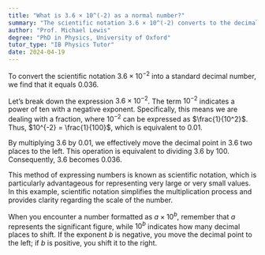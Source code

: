 ```yaml
---
title: "What is 3.6 × 10^(-2) as a normal number?"
summary: "The scientific notation 3.6 × 10^(-2) converts to the decimal number 0.036."
author: "Prof. Michael Lewis"
degree: "PhD in Physics, University of Oxford"
tutor_type: "IB Physics Tutor"
date: 2024-04-19
---
```


To convert the scientific notation $3.6 \times 10^{-2}$ into a standard decimal number, we find that it equals $0.036$.

Let’s break down the expression $3.6 \times 10^{-2}$. The term $10^{-2}$ indicates a power of ten with a negative exponent. Specifically, this means we are dealing with a fraction, where $10^{-2}$ can be expressed as $\frac{1}{10^2}$. Thus, $10^{-2} = \frac{1}{100}$, which is equivalent to $0.01$.

By multiplying $3.6$ by $0.01$, we effectively move the decimal point in $3.6$ two places to the left. This operation is equivalent to dividing $3.6$ by $100$. Consequently, $3.6$ becomes $0.036$.

This method of expressing numbers is known as scientific notation, which is particularly advantageous for representing very large or very small values. In this example, scientific notation simplifies the multiplication process and provides clarity regarding the scale of the number.

When you encounter a number formatted as $a \times 10^b$, remember that $a$ represents the significant figure, while $10^b$ indicates how many decimal places to shift. If the exponent $b$ is negative, you move the decimal point to the left; if $b$ is positive, you shift it to the right.
    